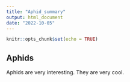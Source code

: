 ```yaml
---
title: "Aphid_summary"
output: html_document
date: "2022-10-05"
---
```


```r
knitr::opts_chunk$set(echo = TRUE)
```

## Aphids

Aphids are very interesting. They are very cool.